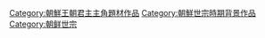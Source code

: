 {{朝鮮王朝相關事物分類導航|題材作品}}


[[Category:朝鮮王朝君主主角題材作品|Category:朝鮮王朝君主主角題材作品]]
[[Category:朝鮮世宗時期背景作品|Category:朝鮮世宗時期背景作品]]
[[Category:朝鲜世宗|Category:朝鲜世宗]]